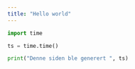 ```yaml
---
title: "Hello world"
---
```


```python

import time

ts = time.time()

print("Denne siden ble generert ", ts)

```